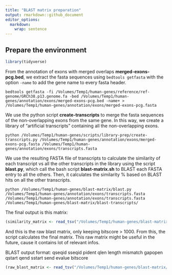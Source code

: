 ```yaml
---
title: "BLAST matrix preparation"
output: rmarkdown::github_document
editor_options: 
  markdown: 
    wrap: sentence
---
```


## Prepare the environment

```r
library(tidyverse)
```

From the annotation of exons with merged overlaps **merged-exons-pcg.bed**, we extract the fasta sequences using `bedtools getfasta` with the option `-name` to add the gene name to every fasta header.
```
bedtools getfasta -fi /Volumes/Temp1/human-genes/reference/ref-genome/GRCh38.p13.genome.fa -bed /Volumes/Temp1/human-genes/annotation/exons/merged-exons-pcg.bed -name+ > /Volumes/Temp1/human-genes/annotation/exons/merged-exons-pcg.fasta
```

We use the python script **create-transcripts** to merge the fasta sequences of the non-overlapping exons from the same gene. In this way, we create a library of "artificial transcripts" containing all the non-overlapping exons.
```
python /Volumes/Temp1/human-genes/scripts/library-prep/create-transcripts.py /Volumes/Temp1/human-genes/annotation/exons/merged-exons-pcg.fasta /Volumes/Temp1/human-genes/annotation/exons/transcripts.fasta
```

We use the resulting FASTA file of transcripts to calculate the similarity of each transcript vs all the other transcripts in the library using the script **blast.py**, which call the bash script **blast-matrix.sh** to BLAST each FASTA entry to all the others. Then, it calculates the similarity % based on BLAST hits on all the other transcripts.
```
python /Volumes/Temp1/human-genes/blast-matrix/blast.py /Volumes/Temp1/human-genes/annotation/exons/transcripts.fasta /Volumes/Temp1/human-genes/annotation/exons/transcripts.fasta /Volumes/Temp1/human-genes/blast-matrix/blast-transcripts/
```

The final output is this matrix:
```r
(similarity_matrix <- read_tsv("/Volumes/Temp1/human-genes/blast-matrix/similarity.blast", col_names = c("gene", "similar_to", "percentage_identity", "equal_bases", "gene_length")))
```

And this is the raw blast matrix, only keeping bitscore > 1000. From this, the script calculates the final matrix. This raw matrix might be useful in the future, cause it contains lot of relevant infos.

BLAST output format:
qseqid sseqid pident qlen length mismatch gapopen qstart qend sstart send evalue bitscore
```r
(raw_blast_matrix <- read_tsv("/Volumes/Temp1/human-genes/blast-matrix/merged.blast", col_names = c("gene", "similar_to", "percentage_identity", "match_length", "mismatch", "gapopen", "qstart", "qend", "sstart", "send", "evalue", "x", "bitscore")) %>% select(-x))
```